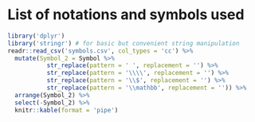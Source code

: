 \newpage

# List of notations and symbols used

```r
library('dplyr')
library('stringr') # for basic but convenient string manipulation
readr::read_csv('symbols.csv', col_types = 'cc') %>%
  mutate(Symbol_2 = Symbol %>%
           str_replace(pattern = ' ', replacement = '') %>%
           str_replace(pattern = '\\\\', replacement = '') %>%
           str_replace(pattern = '\\$', replacement = '') %>%
           str_replace(pattern = '\\mathbb', replacement = '')) %>%
  arrange(Symbol_2) %>%
  select(-Symbol_2) %>%
  knitr::kable(format = 'pipe')
```
